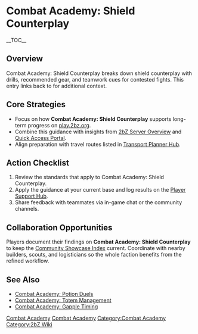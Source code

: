 {{Short description|Combat Academy: Shield Counterplay breaks down shield counterplay with drills, recommended gear, and teamwork cues for contested fights}}
= Combat Academy: Shield Counterplay =
{{2bZ Navbox}}
__TOC__

== Overview ==
Combat Academy: Shield Counterplay breaks down shield counterplay with drills, recommended
gear, and teamwork cues for contested fights. This entry links back to [[Category:Combat
Academy|Combat Academy]] for additional context.

== Core Strategies ==
* Focus on how '''Combat Academy: Shield Counterplay''' supports long-term progress on [[play.2bz.org]].
* Combine this guidance with insights from [[2bZ Server Overview]] and [[Quick Access Portal]].
* Align preparation with travel routes listed in [[Transport Planner Hub]].

== Action Checklist ==
# Review the [[Category:Combat Academy|Combat Academy]] standards that apply to Combat Academy: Shield Counterplay.
# Apply the guidance at your current base and log results on the [[Player Support Hub]].
# Share feedback with teammates via in-game chat or the community channels.

== Collaboration Opportunities ==
Players document their findings on '''Combat Academy: Shield Counterplay''' to keep the
[[Community Showcase Index]] current. Coordinate with nearby builders, scouts, and
logisticians so the whole faction benefits from the refined workflow.

== See Also ==
* [[Combat Academy: Potion Duels]]
* [[Combat Academy: Totem Management]]
* [[Combat Academy: Gapple Timing]]

[[Category:Combat Academy]]
[[Category:2bZ Wiki]]
